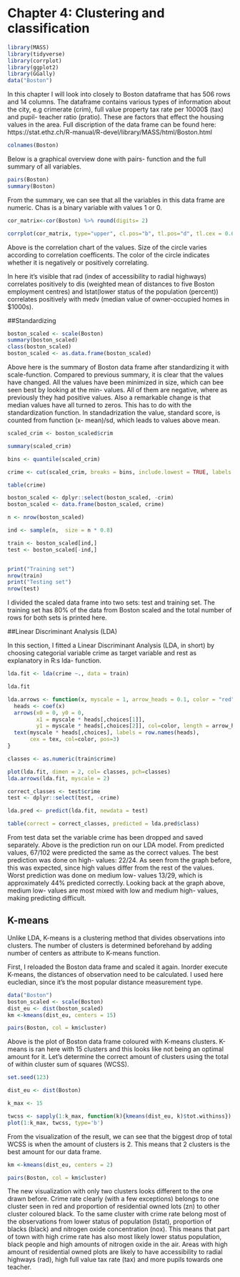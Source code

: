 # Chapter 4: Clustering and classification

```r
library(MASS)
library(tidyverse)
library(corrplot)
library(ggplot2)
library(GGally)
data("Boston")

```
In this chapter I will look into closely to Boston dataframe that has 506 rows and 14 columns. The dataframe contains various types of information about the city, e.g crimerate (crim), full value property tax rate per 10000$ (tax) and pupil- teacher ratio (pratio). These are factors that effect the housing values in the area. Full discription of the data frame can be found here: https://stat.ethz.ch/R-manual/R-devel/library/MASS/html/Boston.html 

```r
colnames(Boston)

```

Below is a graphical overview done with pairs- function and the full summary of all variables. 


```r
pairs(Boston)
summary(Boston)


```
From the summary, we can see that all the variables in this data frame are numeric. Chas is a binary variable with values 1 or 0. 


```r

cor_matrix<-cor(Boston) %>% round(digits= 2)

corrplot(cor_matrix, type="upper", cl.pos="b", tl.pos="d", tl.cex = 0.6, method="circle")
```

Above is the correlation chart of the values. Size of the circle varies according to correlation coefficents. The color of the circle indicates whether it is negatively or positively correlating.

In here it's visible that rad (index of accessibility to radial highways) correlates positively to dis (weighted mean of distances to five Boston employment centres) and lstat(lower status of the population (percent)) correlates positively with medv (median value of owner-occupied homes in \$1000s). 

##Standardizing 

```r
boston_scaled <- scale(Boston)
summary(boston_scaled)
class(boston_scaled)
boston_scaled <- as.data.frame(boston_scaled)
```
Above here is the summary of Boston data frame after standardizing it with scale-function. Compared to previous summary, it is clear that the values have changed. All the values have been minimized in size, which can bee seen best by looking at the min- values. All of them are negative, where as previously they had positive values. Also a remarkable change is that median values have all turned to zeros. This has to do with the standardization function. In standadrization the value, standard score, is counted from function (x- mean)/sd, which leads to values above mean. 

```r
scaled_crim <- boston_scaled$crim

summary(scaled_crim)

bins <- quantile(scaled_crim)

crime <- cut(scaled_crim, breaks = bins, include.lowest = TRUE, labels = c("low", "med_low", "med_high", "high"))

table(crime)

boston_scaled <- dplyr::select(boston_scaled, -crim)
boston_scaled <- data.frame(boston_scaled, crime)
```

```r
n <- nrow(boston_scaled)

ind <- sample(n,  size = n * 0.8)

train <- boston_scaled[ind,]
test <- boston_scaled[-ind,]


print("Training set")
nrow(train)
print("Testing set")
nrow(test)
``` 

I divided the scaled data frame into two sets: test and training set. The training set has 80% of the data from Boston scaled and the total number of rows for both sets is printed here. 

##Linear Discriminant Analysis (LDA)

In this section, I fitted a Linear Discriminant Analysis (LDA, in short) by choosing categorial variable crime as target variable and rest as explanatory in R:s lda- function. 

```r
lda.fit <- lda(crime ~., data = train)

lda.fit

lda.arrows <- function(x, myscale = 1, arrow_heads = 0.1, color = "red", tex = 0.75, choices = c(1,2)){
  heads <- coef(x)
  arrows(x0 = 0, y0 = 0, 
         x1 = myscale * heads[,choices[1]], 
         y1 = myscale * heads[,choices[2]], col=color, length = arrow_heads)
  text(myscale * heads[,choices], labels = row.names(heads), 
       cex = tex, col=color, pos=3)
}

classes <- as.numeric(train$crime)

plot(lda.fit, dimen = 2, col= classes, pch=classes)
lda.arrows(lda.fit, myscale = 2)

```


 
```r
correct_classes <- test$crime
test <- dplyr::select(test, -crime)

lda.pred <- predict(lda.fit, newdata = test)

table(correct = correct_classes, predicted = lda.pred$class)

```

From test data set the variable crime has been dropped and saved separately. Above is the prediction run on our LDA model. From predicted values, 67/102 were predicted the same as the correct values. The best prediction was done on high- values: 22/24. As seen from the graph before, this was expected, since high values differ from the rest of the values. Worst prediction was done on medium low- values 13/29, which is approximately 44% predicted correctly. Looking back at the graph above, medium low- values are most mixed with low and medium high- values, making predicting difficult.

## K-means

Unlike LDA, K-means is a clustering method that divides observations into clusters. The number of clusters is determined beforehand by adding number of centers as attribute to K-means function.

First, I reloaded the Boston data frame and scaled it again. Inorder execute K-means, the distances of observation need to be calculated. I used here eucledian, since it's the most popular distance measurement type. 
```r
data("Boston")
boston_scaled <- scale(Boston)
dist_eu <- dist(boston_scaled)
km <-kmeans(dist_eu, centers = 15)

pairs(Boston, col = km$cluster)

```


Above is the plot of Boston data frame coloured with K-means clusters. K-means is ran here with 15 clusters and this looks like not being an optimal amount for it. Let's determine the correct amount of clusters using the total of within cluster sum of squares (WCSS).


```r
set.seed(123)

dist_eu <- dist(Boston)

k_max <- 15

twcss <- sapply(1:k_max, function(k){kmeans(dist_eu, k)$tot.withinss})
plot(1:k_max, twcss, type='b')

``` 

From the visualization of the result, we can see that the biggest drop of total WCSS is when the amount of clusters is 2. This means that 2 clusters is the best amount for our data frame. 

```r

km <-kmeans(dist_eu, centers = 2)

pairs(Boston, col = km$cluster)

```

The new visualization with only two clusters looks different to the one drawn before. Crime rate clearly (with a few exceptions) belongs to one cluster seen in red and proportion of residential owned lots (zn) to other cluster coloured black. To the same cluster with crime rate belong most of the observations from lower status of population (lstat), proportion of blacks (black) and nitrogen oxide concentration (nox). This means that part of town with high crime rate has also most likely lower status population, black people and high amounts of nitrogen oxide in the air. Areas with high amount of residential owned plots are likely to have accessibility to radial highways (rad), high full value tax rate (tax) and more pupils towards one teacher.




